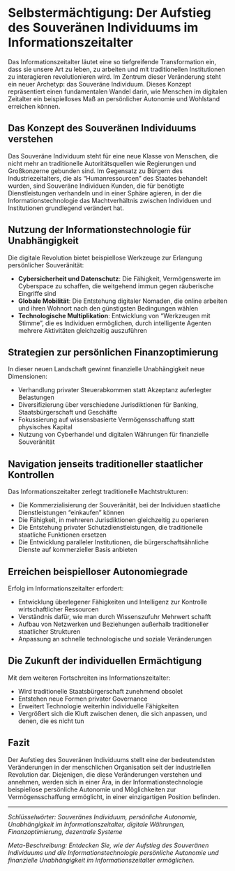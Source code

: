 # Selbstermächtigung: Der Aufstieg des Souveränen Individuums im Informationszeitalter

Das Informationszeitalter läutet eine so tiefgreifende Transformation ein, dass sie unsere Art zu leben, zu arbeiten und mit traditionellen Institutionen zu interagieren revolutionieren wird. Im Zentrum dieser Veränderung steht ein neuer Archetyp: das Souveräne Individuum. Dieses Konzept repräsentiert einen fundamentalen Wandel darin, wie Menschen im digitalen Zeitalter ein beispielloses Maß an persönlicher Autonomie und Wohlstand erreichen können.

## Das Konzept des Souveränen Individuums verstehen

Das Souveräne Individuum steht für eine neue Klasse von Menschen, die nicht mehr an traditionelle Autoritätsquellen wie Regierungen und Großkonzerne gebunden sind. Im Gegensatz zu Bürgern des Industriezeitalters, die als "Humanressourcen" des Staates behandelt wurden, sind Souveräne Individuen Kunden, die für benötigte Dienstleistungen verhandeln und in einer Sphäre agieren, in der die Informationstechnologie das Machtverhältnis zwischen Individuen und Institutionen grundlegend verändert hat.

## Nutzung der Informationstechnologie für Unabhängigkeit

Die digitale Revolution bietet beispiellose Werkzeuge zur Erlangung persönlicher Souveränität:

- **Cybersicherheit und Datenschutz**: Die Fähigkeit, Vermögenswerte im Cyberspace zu schaffen, die weitgehend immun gegen räuberische Eingriffe sind
- **Globale Mobilität**: Die Entstehung digitaler Nomaden, die online arbeiten und ihren Wohnort nach den günstigsten Bedingungen wählen
- **Technologische Multiplikation**: Entwicklung von "Werkzeugen mit Stimme", die es Individuen ermöglichen, durch intelligente Agenten mehrere Aktivitäten gleichzeitig auszuführen

## Strategien zur persönlichen Finanzoptimierung

In dieser neuen Landschaft gewinnt finanzielle Unabhängigkeit neue Dimensionen:

- Verhandlung privater Steuerabkommen statt Akzeptanz auferlegter Belastungen
- Diversifizierung über verschiedene Jurisdiktionen für Banking, Staatsbürgerschaft und Geschäfte
- Fokussierung auf wissensbasierte Vermögensschaffung statt physisches Kapital
- Nutzung von Cyberhandel und digitalen Währungen für finanzielle Souveränität

## Navigation jenseits traditioneller staatlicher Kontrollen

Das Informationszeitalter zerlegt traditionelle Machtstrukturen:

- Die Kommerzialisierung der Souveränität, bei der Individuen staatliche Dienstleistungen "einkaufen" können
- Die Fähigkeit, in mehreren Jurisdiktionen gleichzeitig zu operieren
- Die Entstehung privater Schutzdienstleistungen, die traditionelle staatliche Funktionen ersetzen
- Die Entwicklung paralleler Institutionen, die bürgerschaftsähnliche Dienste auf kommerzieller Basis anbieten

## Erreichen beispielloser Autonomiegrade

Erfolg im Informationszeitalter erfordert:

- Entwicklung überlegener Fähigkeiten und Intelligenz zur Kontrolle wirtschaftlicher Ressourcen
- Verständnis dafür, wie man durch Wissenszufuhr Mehrwert schafft
- Aufbau von Netzwerken und Beziehungen außerhalb traditioneller staatlicher Strukturen
- Anpassung an schnelle technologische und soziale Veränderungen

## Die Zukunft der individuellen Ermächtigung

Mit dem weiteren Fortschreiten ins Informationszeitalter:

- Wird traditionelle Staatsbürgerschaft zunehmend obsolet
- Entstehen neue Formen privater Governance
- Erweitert Technologie weiterhin individuelle Fähigkeiten
- Vergrößert sich die Kluft zwischen denen, die sich anpassen, und denen, die es nicht tun

## Fazit

Der Aufstieg des Souveränen Individuums stellt eine der bedeutendsten Veränderungen in der menschlichen Organisation seit der industriellen Revolution dar. Diejenigen, die diese Veränderungen verstehen und annehmen, werden sich in einer Ära, in der Informationstechnologie beispiellose persönliche Autonomie und Möglichkeiten zur Vermögensschaffung ermöglicht, in einer einzigartigen Position befinden.

---

*Schlüsselwörter: Souveränes Individuum, persönliche Autonomie, Unabhängigkeit im Informationszeitalter, digitale Währungen, Finanzoptimierung, dezentrale Systeme*

*Meta-Beschreibung: Entdecken Sie, wie der Aufstieg des Souveränen Individuums und die Informationstechnologie persönliche Autonomie und finanzielle Unabhängigkeit im Informationszeitalter ermöglichen.*